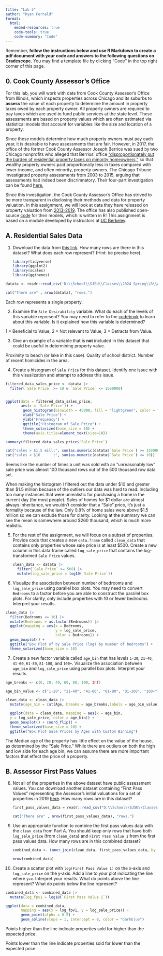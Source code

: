 ```yaml
---
title: "Lab 5"
author: "Ryan Fernald"
format: 
  html:
    embed-resources: true
    code-tools: true
    code-summary: "Code"
---
```


Remember, **follow the instructions below and use R Markdown to create a pdf document with your code and answers to the following questions on Gradescope.** You may find a template file by clicking "Code" in the top right corner of this page.

## 0. Cook County Assessor's Office

For this lab, you will work with data from Cook County Assessor's Office from Illinois, which inspects properties across Chicago and its suburbs to **assess** the value of each property to determine the amount in property taxes owed by each property owner. All property owners are required to pay taxes which are used to fund public services at the state level. These assessments are based on property values which are often estimated via statistical models that account for variables like the size and location of a property.

Since these models determine how much property owners must pay each year, it is desirable to have assessments that are fair. However, in 2017, the office of the former Cook County Assessor Joseph Berrios was sued by two Chicago nonprofits who alleged that Berrios' office ["disproportionately put the burden of residential property taxes on minority homeowners, "](https://apnews.com/1650cd356ca44ada8fcca5a2673e2344) so that wealthy property owners paid proportionally less in taxes compared with lower-income, and often minority, property owners. The Chicago Tribune investigated property assessments from 2003 to 2015, arguing that assessments had indeed been discrimnatory. Their four-part investigation can be found [here.](https://www.chicagotribune.com/investigations/ct-tax-divide-investigation-20180425-storygallery.html)

Since this investigation, the Cook County Assessor's Office has strived to be more transparent in disclosing their methods and data for property valuation. In this assignment, we will look at data they have released on property valuation from [2013-2019](https://datacatalog.cookcountyil.gov/stories/s/p2kt-hk36). The office has also published open-source [code](https://github.com/ccao-data) for their models, which is written in R! This assignment is based on a module developed by instructors at [UC Berkeley](https://data.berkeley.edu/hce-curriculum-package-value-home).

## A. Residential Sales Data

1.  Download the data from [this link](https://datacatalog.cookcountyil.gov/Property-Taxation/Assessor-Archived-05-11-2022-Residential-Sales-Dat/5pge-nu6u/about_data). How many rows are there in this dataset? What does each row represent? (Hint: be precise here).

    ```r
    library(tidyverse)
    library(ggplot2)
    library(scales)
    library(ggthemes)
    ```

```r
datata <- readr::read_csv('D:\\School\\SJSU\\Classes\\2024 Spring\\R\\Assessor__Archived_05-11-2022__-_Residential_Sales_Data_20240313.csv')


```

```r
cat("There are" , nrow(datata), "rows.")
```

Each row represents a single property.

2.  Examine the `Site Desirability` variable. What do each of the levels of this variable represent? You may need to refer to the [codebook](https://datacatalog.cookcountyil.gov/Property-Taxation/Assessor-Archived-05-11-2022-Residential-Sales-Dat/5pge-nu6u/about_data) to learn about this variable. Is it explained how this variable is determined?

1 = Beneficial to Value, 2 = Not relevant to Value, 3 = Detracts from Value.

3.  Give an example of a variable that is **not** included in this dataset that could be useful in determining property value.

Proximity to beach (or lake in this case). Quality of school district. Number of recent homicides in the area.

4.  Create a histogram of `Sale Price` for this dataset. Identify one issue with this visualization and attempt to address this issue.

```r
filtered_data_sales_price <- datata |>
  filter(`Sale Price` >= 10 & `Sale Price` <= 1500000)


ggplot(data = filtered_data_sales_price,
       aes(x = `Sale Price`)) +
        geom_histogram(binwidth = 45000, fill = "lightgreen", color = "darkgreen") + 
        xlab("Sale Price") +
        ylab("Frequency") +
        ggtitle("Histogram of Sale Price") + 
        theme_solarized(base_size = 10) +
        theme(axis.title=element_text(size=10))

```

```r
summary(filtered_data_sales_price$`Sale Price`)
```

```r
cat("sales > $1.5 mill:", sum(as.numeric(datata$`Sale Price`) >= 1500000),"\n")
cat("sales < $10      :", sum(as.numeric(datata$`Sale Price`) <= 10))
```

Seems like the number of times a unit was sold with an "unreasonably low" sale price was almost 100 thousand rows out of the 500 thousand row data set.

When making the histogram I filtered out the data under \$10 and greater than \$1.5 million because of the outliers our data was hard to read. Including too many instances that were unrealistic for purchasing a home in the current day (for most people). Sales of homes for \$1 dollar are almost always inheritance, we wouldn't consider that a "Sale" price, it's just a formality because of the law. Only 0.8% of home sales were above \$1.5 million so we can exclude those for clarity. Looking at the summary we can see the mean is somewhere around \$260 thousand, which is much more realistic.

5.  For the rest of the assignment, we will focus on a subset of properties. Provide code that creates a new `data.frame` called `clean_data` that contains only properties whose sale price is at least \$500. Create a new column in this data frame called `log_sale_price` that contains the log-transformed `Sale Price` values.

    ```r
    clean_data <- datata |>
      filter(`Sale Price` >= 500) |> 
      mutate(log_sale_price = log10(`Sale Price`))
      
    ```

6.  Visualize the association between number of bedrooms and `log_sale_price` using parallel box plots. You may need to convert `Bedrooms` to a factor before you are able to construct the parallel box plots. For clarity, only include properties with 10 or fewer bedrooms. Interpret your results.

```r
clean_data |> 
  filter(Bedrooms <= 10) |> 
  mutate(Bedrooms = as.factor(Bedrooms)) |>
  ggplot(mapping = aes(x = Bedrooms,
                       y = log_sale_price,
                       color = Bedrooms)) +
  geom_boxplot() +
  ggtitle("Box Plot of by Sale Price (log) by number of bedrooms") +
  theme_solarized(base_size = 10)
```

7.  Create a new factor variable called `age_bin` that has levels `1-20`, `21-40`, `41-60`, `61-80`, `81-100`, and `100+`. Visualize the association between `age_bin` and `log_sale_price` using parallel box plots. Interpret your results.

```r
age_breaks <- c(0, 20, 40, 60, 80, 100, Inf)

age_bin_value <- c("1-20", "21-40", "41-60", "61-80", "81-100", "100+")

clean_data <- clean_data |>
  mutate(age_bin = cut(Age, breaks = age_breaks,labels = age_bin_value))

  ggplot(data = clean_data, mapping = aes(x = age_bin,
  y = log_sale_price, color = age_bin)) +
  geom_boxplot() + coord_flip() +
  theme_solarized(base_size = 10) +
  ggtitle("Box Plot Sale Prices by Ages with Custom Binning")
```

The Median age of the property has little effect on the value of the house, as determined by the "Sale Price." While there are outliers on both the high and low side for each age bin, we can assume there are more important factors that effect the price of a property.

## B. Assessor First Pass Values

8.  Not all of the properties in the above dataset have public assessment values. You can download another dataset containing "First Pass Values" representing the Assessor's initial valuations for a set of properties in 2019 [here](https://datacatalog.cookcountyil.gov/Property-Taxation/Assessor-Archived-05-11-2022-First-Pass-Values/x88m-e569/about_data). How many rows are in this dataset?

    ```r
    first_pass_values_data = readr::read_csv("D:\\School\\SJSU\\Classes\\2024 Spring\\R\\Assessor__Archived_05-11-2022__-_First_Pass_Values_20240313.csv")
    ```

    ```r
    cat("There are" , nrow(first_pass_values_data), "rows.")
    ```

9.  Use an appropriate function to combine the first pass values data with the `clean_data` from Part A. You should keep only rows that have both `log_sale_price` (from `clean_data`) and `First Pass Value 1` from the first pass values data. How many rows are in this combined dataset?

    ```r
    combined_data <- inner_join(clean_data, first_pass_values_data, by = "PIN")
    ```

    ```r
    nrow(combined_data)
    ```

10. Create a scatter plot with `log(First Pass Value 1)` on the x-axis and `log_sale_price` on the y-axis. Add a line to your plot indicating the line where `y=x`. Interpret your results. What do points above the line represent? What do points below the line represent?

```r
combined_data <- combined_data |>
  mutate(log_fpv1 = log10(`First Pass Value 1`))

ggplot(data = combined_data,
       mapping = aes(x = log_fpv1, y = log_sale_price)) +
       geom_point(alpha = 0.5) +
       geom_abline(slope = 1, intercept = 0, color = "darkblue") 
```

Points higher than the line indicate properties sold for higher than the expected price.

Points lower than the line indicate properties sold for lower than the expected price.
